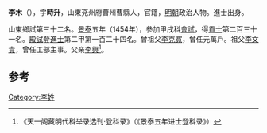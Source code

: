 {{Otheruses|other=名为李时升的其他人物|李时升}}

'''李木'''（{{bd|1420年||？}}），字'''時升'''，山東兗州府曹州曹縣人，官籍，[[明朝|明朝]]政治人物。進士出身。

山東鄉試第三十二名。[[景泰|景泰]]五年（1454年），參加甲戌科[[會試|會試]]，得[[貢士|貢士]]第二百三十一名。[[殿試|殿試]]登[[進士|進士]]第二甲第一百二十四名。曾祖父[[李克寬|李克寬]]，曾任元萬戶。祖父[[李文貴|李文貴]]，曾任工部主事。父亲[[李興|李興]]<ref>《天一阁藏明代科举录选刊·登科录》（《景泰五年进士登科录》）</ref>。

==参考==
{{reflist}}

{{景泰五年甲戌科殿試金榜}}

{{Authority control}}

{{DEFAULTSORT:}}
[[Category:李姓|Category:李姓]]


{{明朝人物小作品}}